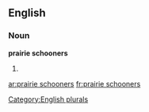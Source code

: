 
==English==

===Noun===
'''prairie schooners'''

# {{plural of|prairie schooner}}

[[Category:English plurals]]

[[ar:prairie schooners]]
[[fr:prairie schooners]]